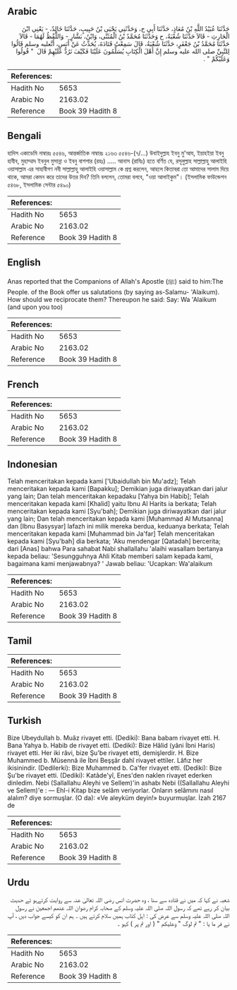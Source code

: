 ## Arabic


<div dir="rtl" lang="ar" style={{fontSize:'larger',backgroundColor:'#f8f9fa',padding:20}}>
حَدَّثَنَا عُبَيْدُ اللَّهِ بْنُ مُعَاذٍ، حَدَّثَنَا أَبِي ح، وَحَدَّثَنِي يَحْيَى بْنُ حَبِيبٍ، حَدَّثَنَا خَالِدٌ، - يَعْنِي ابْنَ الْحَارِثِ - قَالاَ حَدَّثَنَا شُعْبَةُ، ح وَحَدَّثَنَا مُحَمَّدُ بْنُ الْمُثَنَّى، وَابْنُ، بَشَّارٍ - وَاللَّفْظُ لَهُمَا - قَالاَ حَدَّثَنَا مُحَمَّدُ بْنُ جَعْفَرٍ، حَدَّثَنَا شُعْبَةُ، قَالَ سَمِعْتُ قَتَادَةَ، يُحَدِّثُ عَنْ أَنَسٍ، أَنَّعليه وسلم قَالُوا لِلنَّبِيِّ صلى الله عليه وسلم إِنَّ أَهْلَ الْكِتَابِ يُسَلِّمُونَ عَلَيْنَا فَكَيْفَ نَرُدُّ عَلَيْهِمْ قَالَ ‏ "‏ قُولُوا وَعَلَيْكُمْ ‏"‏ ‏.‏
</div>
<div style={{backgroundColor:'#f8f9fa',padding:20, marginBottom: 10}}><table> <thead> <tr> <th>References:</th> <th></th> </tr> </thead> <tbody><tr><td>Hadith No</td><td>5653</td></tr><tr><td>Arabic No</td><td>2163.02</td></tr><tr><td>Reference</td><td>Book 39 Hadith 8</td></tr></tbody></table></div>

## Bengali


<div dir="ltr" lang="bn" style={{fontSize:'larger',backgroundColor:'#f8f9fa',padding:20}}>
হাদিস একাডেমি নাম্বারঃ ৫৫৪৬, আন্তর্জাতিক নাম্বারঃ ২১৬৩ ৫৫৪৬-(৭/...) উবাইদুল্লাহ ইবনু মু'আয, ইয়াহইয়া ইবনু হাবীব, মুহাম্মাদ ইবনুল মুসান্না ও ইবনু বাশশার (রহঃ) ..... আনাস (রাযিঃ) হতে বর্ণিত যে, রসূলুল্লাহ সাল্লাল্লাহু আলাইহি ওয়াসাল্লাম এর সাহাবীগণ নবী সাল্লাল্লাহু আলাইহি ওয়াসাল্লাম কে প্রশ্ন করলেন, আহলে কিতাবরা তো আমাদের সালাম দিয়ে থাকে, আমরা কেমন করে তাদের উত্তর দিব? তিনি বললেন, তোমরা বলবে, "ওয়া আলাইকুম"। (ইসলামিক ফাউন্ডেশন ৫৪৬৮, ইসলামিক সেন্টার ৫৪৯০)
</div>
<div style={{backgroundColor:'#f8f9fa',padding:20, marginBottom: 10}}><table> <thead> <tr> <th>References:</th> <th></th> </tr> </thead> <tbody><tr><td>Hadith No</td><td>5653</td></tr><tr><td>Arabic No</td><td>2163.02</td></tr><tr><td>Reference</td><td>Book 39 Hadith 8</td></tr></tbody></table></div>

## English


<div dir="ltr" lang="en" style={{fontSize:'larger',backgroundColor:'#f8f9fa',padding:20}}>
Anas reported that the Companions of Allah's Apostle (ﷺ) said to him:The People. of the Book offer us salutations (by saying as-Salamu- 'Alaikum). How should we reciprocate them? Thereupon he said: Say: Wa 'Alaikum (and upon you too)
</div>
<div style={{backgroundColor:'#f8f9fa',padding:20, marginBottom: 10}}><table> <thead> <tr> <th>References:</th> <th></th> </tr> </thead> <tbody><tr><td>Hadith No</td><td>5653</td></tr><tr><td>Arabic No</td><td>2163.02</td></tr><tr><td>Reference</td><td>Book 39 Hadith 8</td></tr></tbody></table></div>

## French


<div dir="ltr" lang="fr" style={{fontSize:'larger',backgroundColor:'#f8f9fa',padding:20}}>

</div>
<div style={{backgroundColor:'#f8f9fa',padding:20, marginBottom: 10}}><table> <thead> <tr> <th>References:</th> <th></th> </tr> </thead> <tbody><tr><td>Hadith No</td><td>5653</td></tr><tr><td>Arabic No</td><td>2163.02</td></tr><tr><td>Reference</td><td>Book 39 Hadith 8</td></tr></tbody></table></div>

## Indonesian


<div dir="ltr" lang="id" style={{fontSize:'larger',backgroundColor:'#f8f9fa',padding:20}}>
Telah menceritakan kepada kami ['Ubaidullah bin Mu'adz]; Telah menceritakan kepada kami [Bapakku]; Demikian juga diriwayatkan dari jalur yang lain; Dan telah menceritakan kepadaku [Yahya bin Habib]; Telah menceritakan kepada kami [Khalid] yaitu Ibnu Al Harits ia berkata; Telah menceritakan kepada kami [Syu'bah]; Demikian juga diriwayatkan dari jalur yang lain; Dan telah menceritakan kepada kami [Muhammad Al Mutsanna] dan [Ibnu Basysyar] lafazh ini milik mereka berdua, keduanya berkata; Telah menceritakan kepada kami [Muhammad bin Ja'far] Telah menceritakan kepada kami [Syu'bah] dia berkata; 'Aku mendengar [Qatadah] bercerita; dari [Anas] bahwa Para sahabat Nabi shallallahu 'alaihi wasallam bertanya kepada beliau: 'Sesungguhnya Ahli Kitab memberi salam kepada kami, bagaimana kami menjawabnya? ' Jawab beliau: 'Ucapkan: Wa'alaikum
</div>
<div style={{backgroundColor:'#f8f9fa',padding:20, marginBottom: 10}}><table> <thead> <tr> <th>References:</th> <th></th> </tr> </thead> <tbody><tr><td>Hadith No</td><td>5653</td></tr><tr><td>Arabic No</td><td>2163.02</td></tr><tr><td>Reference</td><td>Book 39 Hadith 8</td></tr></tbody></table></div>

## Tamil


<div dir="ltr" lang="ta" style={{fontSize:'larger',backgroundColor:'#f8f9fa',padding:20}}>

</div>
<div style={{backgroundColor:'#f8f9fa',padding:20, marginBottom: 10}}><table> <thead> <tr> <th>References:</th> <th></th> </tr> </thead> <tbody><tr><td>Hadith No</td><td>5653</td></tr><tr><td>Arabic No</td><td>2163.02</td></tr><tr><td>Reference</td><td>Book 39 Hadith 8</td></tr></tbody></table></div>

## Turkish


<div dir="ltr" lang="tr" style={{fontSize:'larger',backgroundColor:'#f8f9fa',padding:20}}>
Bize Ubeydullah b. Muâz rivayet etti. (Dediki): Bana babam rivayet etti. H. Bana Yahya b. Habib de rivayet etti. (Dediki): Bize Hâlid (yâni İbni Haris) rivayet etti. Her iki râvi, bize Şu'be rivayet etti, demişlerdir. H. Bize Muhammed b. Müsennâ ile İbni Beşşâr dahî rivayet ettiler. Lâfız her ikisinindir. (Dedilerki): Bize Muhammed b. Ca'fer rivayet etti. (Dediki): Bize Şu'be rivayet etti. (Dediki): Katâde'yî, Enes'den naklen rivayet ederken dinledim. Nebi (Sallallahu Aleyhi ve Sellem)'in ashabı Nebi ((Sallallahu Aleyhi ve Sellem)'e : — Ehl-i Kitap bize selâm veriyorlar. Onların selâmını nasıl alalım? diye sormuşlar. (O da): «Ve aleyküm deyin!» buyurmuşlar. İzah 2167 de
</div>
<div style={{backgroundColor:'#f8f9fa',padding:20, marginBottom: 10}}><table> <thead> <tr> <th>References:</th> <th></th> </tr> </thead> <tbody><tr><td>Hadith No</td><td>5653</td></tr><tr><td>Arabic No</td><td>2163.02</td></tr><tr><td>Reference</td><td>Book 39 Hadith 8</td></tr></tbody></table></div>

## Urdu


<div dir="rtl" lang="ur" style={{fontSize:'larger',backgroundColor:'#f8f9fa',padding:20}}>
شعبہ نے کہا کہ میں نے قتادہ سے سنا ، وہ حضرت انس رضی اللہ تعالیٰ عنہ سے روایت کرتےہو ئے حدیث بیان کر رہے تھے کہ رسول اللہ صلی اللہ علیہ وسلم کے صحابہ کرام رضوان اللہ عنھم اجمعین نے رسول اللہ صلی اللہ علیہ وسلم سے عرض کی : اہل کتاب ہمیں سلام کرتے ہیں ۔ ہم ان کو کیسے جواب دیں ، آپ نے فر ما یا : " تم لوگ " وعلیکم " ( اور تم پر ) کہو ۔
</div>
<div style={{backgroundColor:'#f8f9fa',padding:20, marginBottom: 10}}><table> <thead> <tr> <th>References:</th> <th></th> </tr> </thead> <tbody><tr><td>Hadith No</td><td>5653</td></tr><tr><td>Arabic No</td><td>2163.02</td></tr><tr><td>Reference</td><td>Book 39 Hadith 8</td></tr></tbody></table></div>